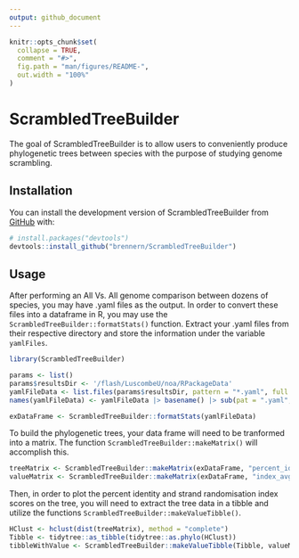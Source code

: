 ```yaml
---
output: github_document
---
```


<!-- README.md is generated from README.Rmd. Please edit that file -->

```r
knitr::opts_chunk$set(
  collapse = TRUE,
  comment = "#>",
  fig.path = "man/figures/README-",
  out.width = "100%"
)
```

# ScrambledTreeBuilder

<!-- badges: start -->
<!-- badges: end -->

The goal of ScrambledTreeBuilder is to allow users to conveniently produce phylogenetic trees between species with the purpose of studying genome scrambling.

## Installation

You can install the development version of ScrambledTreeBuilder from [GitHub](https://github.com/) with:
      
``` r
# install.packages("devtools")
devtools::install_github("brennern/ScrambledTreeBuilder")
```

## Usage
After performing an All Vs. All genome comparison between dozens of species, you may have .yaml files as the output. In order to convert these files into a dataframe in R, you may use the `ScrambledTreeBuilder::formatStats()` function. Extract your .yaml files from their respective directory and store the information under the variable `yamlFiles`.

```r
library(ScrambledTreeBuilder)

params <- list()
params$resultsDir <- '/flash/LuscombeU/noa/RPackageData'
yamlFileData <- list.files(params$resultsDir, pattern = "*.yaml", full.names = TRUE)
names(yamlFileData) <- yamlFileData |> basename() |> sub(pat = ".yaml", rep="")

exDataFrame <- ScrambledTreeBuilder::formatStats(yamlFileData)
```

To build the phylogenetic trees, your data frame will need to be tranformed into a matrix. The function `ScrambledTreeBuilder::makeMatrix()` will accomplish this.

```r
treeMatrix <- ScrambledTreeBuilder::makeMatrix(exDataFrame, "percent_identity_global", 100, 50)
valueMatrix <- ScrambledTreeBuilder::makeMatrix(exDataFrame, "index_avg_strandRand", 100, 50)
```

Then, in order to plot the percent identity and strand randomisation index scores on the tree, you will need to extract the tree data in a tibble and utilize the functions `ScrambledTreeBuilder::makeValueTibble()`.

```r
HClust <- hclust(dist(treeMatrix), method = "complete")
Tibble <- tidytree::as_tibble(tidytree::as.phylo(HClust))
tibbleWithValue <- ScrambledTreeBuilder::makeValueTibble(Tibble, valueMatrix)
```
